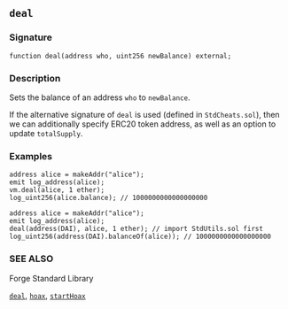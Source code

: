 ## `deal`

### Signature

```solidity
function deal(address who, uint256 newBalance) external;
```

### Description

Sets the balance of an address `who` to `newBalance`.

If the alternative signature of `deal` is used (defined in `StdCheats.sol`), then we can additionally specify ERC20 token address, as well as an option to update `totalSupply`.

### Examples

```solidity
address alice = makeAddr("alice");
emit log_address(alice);
vm.deal(alice, 1 ether);
log_uint256(alice.balance); // 1000000000000000000
```

```solidity
address alice = makeAddr("alice");
emit log_address(alice);
deal(address(DAI), alice, 1 ether); // import StdUtils.sol first
log_uint256(address(DAI).balanceOf(alice)); // 1000000000000000000
```

### SEE ALSO

Forge Standard Library

[`deal`](/reference/forge-std/deal.mdx), [`hoax`](/reference/forge-std/hoax.mdx), [`startHoax`](/reference/forge-std/startHoax.mdx)
